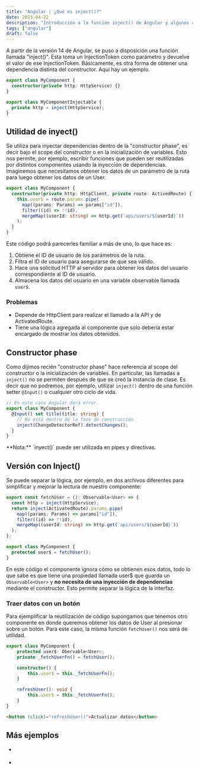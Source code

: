 ---
title: "Angular | ¿Qué es inject()?"
date: 2023-04-22
description: "Introducción a la función inject() de Angular y algunos casos de uso"
tags: ["angular"]
draft: false
---


A partir de la versión 14 de Angular, se puso a disposición una función llamada "inject()". Esta toma un InjectionToken como parámetro y devuelve el valor de ese InjectionToken. Básicamente, es otra forma de obtener una dependencia distinta del constructor. Aquí hay un ejemplo.

```typescript
export class MyComponent {
  constructor(private http: HttpService) {}
}

export class MyComponentInjectable {
  private http = inject(HttpService);
}
```

## Utilidad de inyect()

Se utiliza para inyectar dependencias dentro de la "constructor phase", es decir bajo el scope del constructor o en la inicialización de variables. Esto nos permite, por ejemplo, escribir funciones que pueden ser reutilizadas por distintos componentes usando la inyección de dependencias. Imaginemos que necesitamos obtener los datos de un parámetro de la ruta para luego obtener los datos de un User.

```typescript
export class MyComponent {
  constructor(private http: HttpClient, private route: ActivedRoute) {
    this.user$ = route.params.pipe(
      map((params: Params) => params["id"]),
      filter((id) => !!id),
      mergeMap((userId: string) => http.get(`api/users/${userId}`))
    );
  }
}
```

Este código podrá parecerles familiar a más de uno, lo que hace es:

1.  Obtiene el ID de usuario de los parámetros de la ruta.
2.  Filtra el ID de usuario para asegurarse de que sea válido.
3.  Hace una solicitud HTTP al servidor para obtener los datos del usuario correspondiente al ID de usuario.
4.  Almacena los datos del usuario en una variable observable llamada `user$`.

### Problemas

- Depende de HttpClient para realizar el llamado a la API y de ActivatedRoute.
- Tiene una lógica agregada al componente que solo debería estar encargado de mostrar los datos obtenidos.

## Constructor phase

Como dijimos recién "constructor phase" hace referencia al scope del constructor o la inicialización de variables. En particular, las llamadas a `inject()` no se permiten después de que se creó la instancia de clase. Es decir que no podremos, por ejemplo, utilizar `inject()` dentro de una función setter `@Input()` o cualquier otro ciclo de vida.

```typescript
// En este caso Angular dará error.
export class MyComponent {
  @Input() set title(title: string) {
    // No está dentro de la fase de construcción
    inject(ChangeDetectorRef).detectChanges();
  }
}
```

<Aside title="Info">
  **Nota:** `inyect()` puede ser utilizada en pipes y directivas.
</Aside>

## Versión con Inject()

Se puede separar la lógica, por ejemplo, en dos archivos diferentes para simplificar y mejorar la lectura de nuestro componente:

<Tabs>
  
<TabItem label="fetch-user.ts">

```ts
export const fetchUser = (): Observable<User> => {
  const http = inject(HttpService);
  return inject(ActivatedRoute).params.pipe(
    map((params: Params) => params["id"]),
    filter((id) => !!id),
    mergeMap((userId: string) => http.get(`api/users/${userId}`))
  );
};
```

</TabItem>

<TabItem label="my-component.component.ts">

```ts
export class MyComponent {
  protected user$ = fetchUser();
}
```

</TabItem>

</Tabs>

En este código el componente ignora cómo se obtienen esos datos, todo lo que sabe es que tiene una propiedad llamada user$ que guarda un `Observable<User>` y **no necesita de una inyección de dependencias** mediante el constructor. Esto permite separar la lógica de la interfaz.

### Traer datos con un botón

Para ejemplificar la reutilización de código supongamos que tenemos otro componente en donde queremos obtener los datos de User al presionar sobre un botón. Para este caso, la misma función `fetchUser()` nos será de utilidad.

<Tabs>
  
<TabItem label="my-component.component.ts">

```typescript
export class MyComponent {
	protected user$: Obervable<User>;
	private _fetchUserFn() = fetchUser();

	constructor() {
		this.user$ = this._fetchUserFn();
	}

	refreshUser(): void {
		this.user$ = this._fetchUserFn();
	}
}
```

</TabItem>

<TabItem label="my-component.component.html">

```html
<button (click)="refreshUser()">Actualizar datos</button>
```

</TabItem>

</Tabs>

## Más ejemplos

- <NavigationCard
    label="Herencia con inject()"
    href="/snippet/blog/inject-inheritance"
  />

- <NavigationCard
    label="Operador RxJs con inject()"
    href="/snippet/blog/inject-custom-operator"
  />
